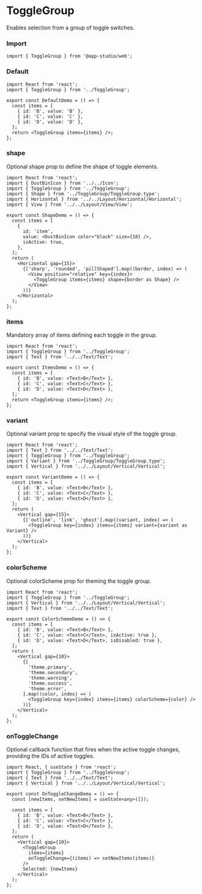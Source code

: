 # ToggleGroup

Enables selection from a group of toggle switches.

### **Import**
  ```tsx
  import { ToggleGroup } from '@app-studio/web';
  ```

### **Default**
```tsx
import React from 'react';
import { ToggleGroup } from '../ToggleGroup';

export const DefaultDemo = () => {
  const items = [
    { id: 'B', value: 'B' },
    { id: 'C', value: 'C' },
    { id: 'D', value: 'D' },
  ];
  return <ToggleGroup items={items} />;
};

```

### **shape**
Optional shape prop to define the shape of toggle elements.

```tsx
import React from 'react';
import { DustBinIcon } from '../../Icon';
import { ToggleGroup } from '../ToggleGroup';
import { Shape } from '../ToggleGroup/ToggleGroup.type';
import { Horizontal } from '../../Layout/Horizontal/Horizontal';
import { View } from '../../Layout/View/View';

export const ShapeDemo = () => {
  const items = [
    {
      id: 'item',
      value: <DustBinIcon color="black" size={18} />,
      isActive: true,
    },
  ];
  return (
    <Horizontal gap={15}>
      {['sharp', 'rounded', 'pillShaped'].map((border, index) => (
        <View position="relative" key={index}>
          <ToggleGroup items={items} shape={border as Shape} />
        </View>
      ))}
    </Horizontal>
  );
};

```

### **items**
Mandatory array of items defining each toggle in the group.

```tsx
import React from 'react';
import { ToggleGroup } from '../ToggleGroup';
import { Text } from '../../Text/Text';

export const ItemsDemo = () => {
  const items = [
    { id: 'B', value: <Text>B</Text> },
    { id: 'C', value: <Text>C</Text> },
    { id: 'D', value: <Text>D</Text> },
  ];
  return <ToggleGroup items={items} />;
};

```

### **variant**
Optional variant prop to specify the visual style of the toggle group.

```tsx
import React from 'react';
import { Text } from '../../Text/Text';
import { ToggleGroup } from '../ToggleGroup';
import { Variant } from '../ToggleGroup/ToggleGroup.type';
import { Vertical } from '../../Layout/Vertical/Vertical';

export const VariantDemo = () => {
  const items = [
    { id: 'B', value: <Text>B</Text> },
    { id: 'C', value: <Text>C</Text> },
    { id: 'D', value: <Text>D</Text> },
  ];
  return (
    <Vertical gap={15}>
      {['outline', 'link', 'ghost'].map((variant, index) => (
        <ToggleGroup key={index} items={items} variant={variant as Variant} />
      ))}
    </Vertical>
  );
};

```

### **colorScheme**
Optional colorScheme prop for theming the toggle group.

```tsx
import React from 'react';
import { ToggleGroup } from '../ToggleGroup';
import { Vertical } from '../../Layout/Vertical/Vertical';
import { Text } from '../../Text/Text';

export const ColorSchemeDemo = () => {
  const items = [
    { id: 'B', value: <Text>B</Text> },
    { id: 'C', value: <Text>C</Text>, isActive: true },
    { id: 'D', value: <Text>D</Text>, isDisabled: true },
  ];
  return (
    <Vertical gap={10}>
      {[
        'theme.primary',
        'theme.secondary',
        'theme.warning',
        'theme.success',
        'theme.error',
      ].map((color, index) => (
        <ToggleGroup key={index} items={items} colorScheme={color} />
      ))}
    </Vertical>
  );
};

```

### **onToggleChange**
Optional callback function that fires when the active toggle changes, providing the IDs of active toggles.

```tsx
import React, { useState } from 'react';
import { ToggleGroup } from '../ToggleGroup';
import { Text } from '../../Text/Text';
import { Vertical } from '../../Layout/Vertical/Vertical';

export const OnToggleChangeDemo = () => {
  const [newItems, setNewItems] = useState<any>([]);

  const items = [
    { id: 'B', value: <Text>B</Text> },
    { id: 'C', value: <Text>C</Text> },
    { id: 'D', value: <Text>D</Text> },
  ];
  return (
    <Vertical gap={10}>
      <ToggleGroup
        items={items}
        onToggleChange={(items) => setNewItems(items)}
      />
      Selected: {newItems}
    </Vertical>
  );
};

```

